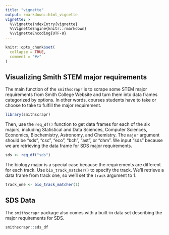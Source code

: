 ```yaml
---
title: "vignette"
output: rmarkdown::html_vignette
vignette: >
  %\VignetteIndexEntry{vignette}
  %\VignetteEngine{knitr::rmarkdown}
  %\VignetteEncoding{UTF-8}
---
```


```r
knitr::opts_chunk$set(
  collapse = TRUE,
  comment = "#>"
)
```

## Visualizing Smith STEM major requirements
The main function of the `smithscrapr` is to scrape some STEM major requirements from Smith College Website and turn them into data frames categorized by options. In other words, courses students have to take or choose to take to fulfill the major requirement. 

```r
library(smithscrapr)
```

Then, use the `req_df()` function to get data frames for each of the six majors, including Statistical and Data Sciences, Computer Sciences, Economics, Biochemistry, Astronomy, and Chemistry. The `major` argument should be "sds", "csc", "eco", "bch", "ast", or "chm". We input "sds" because we are retrieving the data frame for SDS major requirements. 

```r
sds <- req_df("sds")
```

The biology major is a special case because the requirements are different for each track. Use `bio_track_matcher()` to specify the track. We'll retrieve a data frame from track one, so we'll set the `track` argument to 1.

```r
track_one <- bio_track_matcher(1)
```

## SDS Data

The `smithscrapr` package also comes with a built-in data set describing the major requirements for SDS.

```r
smithscrapr::sds_df
```


